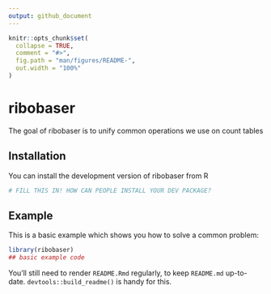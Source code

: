 ---
output: github_document
---

<!-- README.md is generated from README.Rmd. Please edit that file -->

```{r, include = FALSE}
knitr::opts_chunk$set(
  collapse = TRUE,
  comment = "#>",
  fig.path = "man/figures/README-",
  out.width = "100%"
)
```

# ribobaser

<!-- badges: start -->
<!-- badges: end -->

The goal of ribobaser is to unify common operations we use on count tables

## Installation

You can install the development version of ribobaser from R

``` r
# FILL THIS IN! HOW CAN PEOPLE INSTALL YOUR DEV PACKAGE?
```

## Example

This is a basic example which shows you how to solve a common problem:

```{r example}
library(ribobaser)
## basic example code
```


You'll still need to render `README.Rmd` regularly, to keep `README.md` up-to-date. `devtools::build_readme()` is handy for this.


